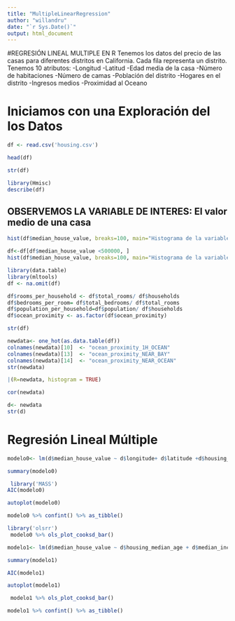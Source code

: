 ```yaml
---
title: "MultipleLinearRegression"
author: "willandru"
date: "`r Sys.Date()`"
output: html_document
---
```


#REGRESIÓN LINEAL MULTIPLE EN R
Tenemos los datos del precio de las casas para diferentes distritos en California.
Cada fila representa un distrito.
Tenemos 10 atributos:
-Longitud
-Latitud
-Edad media de la casa
-Número de habitaciones
-Número de camas
-Población del distrito
-Hogares en el distrito
-Ingresos medios
-Proximidad al Oceano

# Iniciamos con una Exploración del los Datos


```r
df <- read.csv('housing.csv')
```

```r
head(df)
```
```r
str(df)
```

```r
library(Hmisc)
describe(df)
```

## OBSERVEMOS LA VARIABLE DE INTERES: El valor medio de una casa
```r
hist(df$median_house_value, breaks=100, main="Histograma de la variable Dependiente")
```

```r
df<-df[df$median_house_value <500000, ] 
hist(df$median_house_value, breaks=100, main="Histograma de la variable Dependiente")
```

```r
library(data.table)
library(mltools)
df <- na.omit(df)

df$rooms_per_household <- df$total_rooms/ df$households
df$bedrooms_per_room= df$total_bedrooms/ df$total_rooms
df$population_per_household=df$population/ df$households
df$ocean_proximity <- as.factor(df$ocean_proximity)

str(df)
```


```r
newdata<- one_hot(as.data.table(df))
colnames(newdata)[10]  <- "ocean_proximity_1H_OCEAN"
colnames(newdata)[13]  <- "ocean_proximity_NEAR_BAY"
colnames(newdata)[14]  <- "ocean_proximity_NEAR_OCEAN"
str(newdata)

```
```r
|(R=newdata, histogram = TRUE)

```

```r
cor(newdata)
```
```r
d<- newdata
str(d)

```

# Regresión Lineal Múltiple
```r
modelo0<- lm(d$median_house_value ~ d$longitude+ d$latitude +d$housing_median_age + d$median_income + d$total_rooms + d$total_bedrooms+ d$population+ d$households +d$rooms_per_household+ d$bedrooms_per_room +d$population_per_household+ d$ocean_proximity_1H_OCEAN + d$ocean_proximity_INLAND + d$ocean_proximity_ISLAND + d$ocean_proximity_NEAR_BAY + d$ocean_proximity_NEAR_OCEAN)

summary(modelo0)

```

```r
 library('MASS')
AIC(modelo0)
```

```r
autoplot(modelo0)
```
```r
modelo0 %>% confint() %>% as_tibble()
```
```r
library('olsrr')
 modelo0 %>% ols_plot_cooksd_bar()
```


```r

modelo1<- lm(d$median_house_value ~ d$housing_median_age + d$median_income + d$rooms_per_household+ d$bedrooms_per_room + d$ocean_proximity_1H_OCEAN + d$ocean_proximity_INLAND + d$ocean_proximity_ISLAND)

summary(modelo1)
```

```r
AIC(modelo1)
```

```r
autoplot(modelo1)
```

```r
 modelo1 %>% ols_plot_cooksd_bar()
```
```r
modelo1 %>% confint() %>% as_tibble()
```


